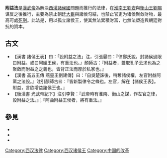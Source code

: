 {{expand|time=2015-07-15T07:01:09+00:00}}
{{no footnotes|time=2015-07-15T07:01:09+00:00}}
'''附益法'''是[[漢武帝|漢武帝]]為解決[[西漢|西漢]][[諸侯國|諸侯國]]問題而推行的法律，在[[淮南王|淮南王]][[劉安|劉安]]與[[衡山王|衡山王]][[劉賜|劉賜]]谋反之後推行，主要為禁止朝廷[[大臣|大臣]]與諸侯勾結，也禁止官吏为诸侯聚敛財物，最高可處[[死刑|死刑]]。此法是，用以孤立諸侯王，使其無法累積財富，也無法塑造與朝廷對抗的資本。

==古文==

*【漢書 諸侯王表】曰：「設附益之法」注，引張晏曰：『律鄭氏說，封諸侯過限曰附益。或曰阿媚王侯，有重法也。』顏師古：『附益者，蓋取孔子云求也為之聚斂而附益之之義也，皆背正法而厚於私家也。』
*【漢書 高五王傳 燕靈王劉建傳】曰：『自吳楚誅後，稍奪諸侯權，左官附益阿黨之法設。』注引顏師古曰：『皆新製律令之條也。左官，解在【諸侯王表】。附益，言欲增益諸侯王也。』
*【後漢書 光武帝紀下】注引李賢：『武帝時有淮南、衡山之謀，作左官之律，設附益之法。』；『阿曲附益王侯者，將有重法。』

==參見==
* {{Wikisource history link|漢書|014|諸侯王表}}
* {{Wikisource history link|漢書|038|高五王傳}}
* {{Wikisource history link|後漢書|1下|光武帝紀下}}

{{漢朝歷史事件}}

[[Category:西汉法律|Category:西汉法律]]
[[Category:西汉诸侯王|Category:西汉诸侯王]]
[[Category:中国的改革|Category:中国的改革]]